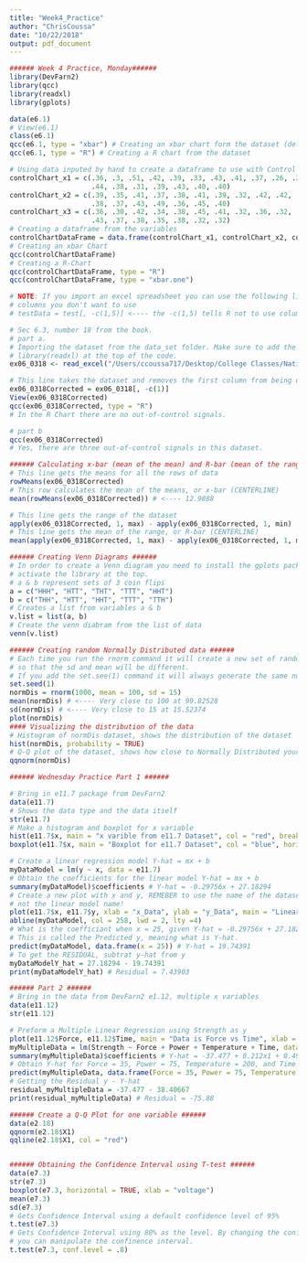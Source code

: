 ```yaml
---
title: "Week4_Practice"
author: "ChrisCoussa"
date: "10/22/2018"
output: pdf_document
---
```


```r
###### Week 4 Practice, Monday######
library(DevFarn2)
library(qcc)
library(readxl)
library(gplots)

data(e6.1)
# View(e6.1)
class(e6.1)
qcc(e6.1, type = "xbar") # Creating an xbar chart form the dataset (defaults to xbar)
qcc(e6.1, type = "R") # Creating a R chart from the dataset

# Using data inputed by hand to create a dataframe to use with Control Charts
controlChart_x1 = c(.36, .3, .51, .42, .39, .33, .43, .41, .37, .26, .36, .38, .29,
                    .44, .38, .31, .39, .43, .40, .40)
controlChart_x2 = c(.39, .35, .41, .37, .38, .41, .39, .32, .42, .42, .32, .47, .45,
                    .38, .37, .43, .49, .36, .45, .40)
controlChart_x3 = c(.36, .30, .42, .34, .38, .45, .41, .32, .36, .32, .36, .35, .39,
                    .43, .37, .38, .35, .38, .32, .32)
# Creating a dataframe from the variables
controlChartDataFrame = data.frame(controlChart_x1, controlChart_x2, controlChart_x3)
# Creating an xbar Chart
qcc(controlChartDataFrame)
# Creating a R-Chart
qcc(controlChartDataFrame, type = "R")
qcc(controlChartDataFrame, type = "xbar.one")

# NOTE: If you import an excel spreadsheet you can use the following line to eliminate
# columns you don't want to use
# testData = test[, -c(1,5)] <---- the -c(1,5) tells R not to use columns 1 & 5

# Sec 6.3, number 18 from the book. 
# part a.
# Importing the dataset from the data_set folder. Make sure to add the
# library(readxl) at the top of the code.
ex06_0318 <- read_excel("/Users/ccoussa717/Desktop/College Classes/National University/CSC220_AppliedStats/R_Code/data_sets/EXCEL/Chapter06/exer06-0318.xls")

# This line takes the dataset and removes the first column from being used.
ex06_0318Corrected = ex06_0318[, -c(1)]
View(ex06_0318Corrected)
qcc(ex06_0318Corrected, type = "R")
# In the R Chart there are no out-of-control signals.

# part b
qcc(ex06_0318Corrected)
# Yes, there are three out-of-control signals in this dataset.

###### Calculating x-bar (mean of the mean) and R-bar (mean of the range) ######
# This line gets the means for all the rows of data
rowMeans(ex06_0318Corrected)
# This row calculates the mean of the means, or x-bar (CENTERLINE)
mean(rowMeans(ex06_0318Corrected)) # <---- 12.9888

# This line gets the range of the dataset
apply(ex06_0318Corrected, 1, max) - apply(ex06_0318Corrected, 1, min)
# This line gets the mean of the range, or R-bar (CENTERLINE)
mean(apply(ex06_0318Corrected, 1, max) - apply(ex06_0318Corrected, 1, min)) # <--- 0.102

###### Creating Venn Diagrams ######
# In order to create a Venn diagram you need to install the gplots package and
# activate the library at the top.
# a & b represent sets of 3 coin flips
a = c("HHH", "HTT", "THT", "TTT", "HHT")
b = c("THH", "HTT", "HHT", "TTT", "TTH")
# Creates a list from variables a & b
v.list = list(a, b)
# Create the venn diabram from the list of data
venn(v.list)

###### Creating random Normally Distributed data ######
# Each time you run the rnorm command it will create a new set of random numbers
# so that the sd and mean will be different.
# If you add the set.see(1) command it will always generate the same numbers
set.seed(1)
normDis = rnorm(1000, mean = 100, sd = 15)
mean(normDis) # <---- Very close to 100 at 99.82528
sd(normDis) # <---- Very close to 15 at 15.52374
plot(normDis)
#### Visualizing the distribution of the data
# Histogram of normDis dataset, shows the distribution of the dataset
hist(normDis, probability = TRUE)
# Q-Q plot of the dataset, shows how close to Normally Distributed your data is.
qqnorm(normDis)

###### Wednesday Practice Part 1 ######

# Bring in e11.7 package from DevFarn2
data(e11.7)
# Shows the data type and the data itself
str(e11.7)
# Make a histogram and boxplot for x variable
hist(e11.7$x, main = "x varible from e11.7 Dataset", col = "red", breaks = 10)
boxplot(e11.7$x, main = "Boxplot for e11.7 Dataset", col = "blue", horizontal = TRUE)

# Create a linear regression model Y-hat = mx + b
myDataModel = lm(y ~ x, data = e11.7)
# Obtain the coefficients for the linear model Y-hat = mx + b
summary(myDataModel)$coefficients # Y-hat = -0.29756x + 27.18294
# Create a new plot with x and y, REMEBER to use the name of the dataset,
# not the linear model name!
plot(e11.7$x, e11.7$y, xlab = "x_Data", ylab = "y_Data", main = "Linear Regression Model", col = "green")
abline(myDataModel, col = 258, lwd = 2, lty =4)
# What is the coefficiant when x = 25, given Y-hat = -0.29756x + 27.18294?
# This is called the Predicted y, meaning what is Y-hat.
predict(myDataModel, data.frame(x = 25)) # Y-hat = 19.74391
# To get the RESIDUAL, subtrat y-hat from y
myDataModelY_hat = 27.18294 - 19.74391
print(myDataModelY_hat) # Residual = 7.43903

###### Part 2 ######
# Bring in the data from DevFarn2 e1.12, multiple x variables
data(e11.12)
str(e11.12)

# Preform a Multiple Linear Regression using Strength as y
plot(e11.12$Force, e11.12$Time, main = "Data is Force vs Time", xlab = "Forece", ylab = "Time", col = "green")
myMultipleData = lm(Strength ~ Force + Power + Temperature + Time, data = e11.12)
summary(myMultipleData)$coefficients # Y-hat = -37.477 + 0.212x1 + 0.498x2 + 0.129x3 + 0.258x4
# Obtain Y-hat for Force = 35, Power = 75, Temperature = 200, and Time = 20
predict(myMultipleData, data.frame(Force = 35, Power = 75, Temperature = 200, Time = 20)) # Y-hat = 38.40667
# Getting the Residual y - Y-hat
residual_myMultipleData = -37.477 - 38.40667
print(residual_myMultipleData) # Residual = -75.88

###### Create a Q-Q Plot for one variable ######
data(e2.18)
qqnorm(e2.18$X1)
qqline(e2.18$X1, col = "red")


###### Obtaining the Confidence Interval using T-test ######
data(e7.3)
str(e7.3)
boxplot(e7.3, horizontal = TRUE, xlab = "voltage")
mean(e7.3)
sd(e7.3)
# Gets Confidence Interval using a default confidence level of 95%
t.test(e7.3)
# Gets Confidence Interval using 80% as the level. By changing the conf.level parameter
# you can manipulate the confinence interval.
t.test(e7.3, conf.level = .8)
```

